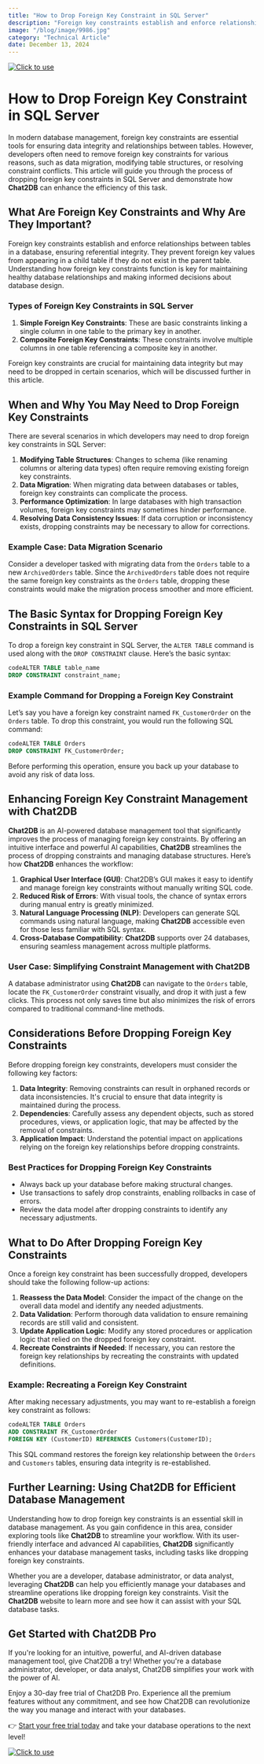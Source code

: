 ```yaml
---
title: "How to Drop Foreign Key Constraint in SQL Server"
description: "Foreign key constraints establish and enforce relationships between tables in a database, ensuring referential integrity."
image: "/blog/image/9986.jpg"
category: "Technical Article"
date: December 13, 2024
---
```

[![Click to use](/image/blog/bg/chat2db1.png)](https://app.chat2db.ai/)
# How to Drop Foreign Key Constraint in SQL Server


<Authors date="December 13, 2024">
  <Author name="Jing" link="https://chat2db.ai" />
</Authors>

In modern database management, foreign key constraints are essential tools for ensuring data integrity and relationships between tables. However, developers often need to remove foreign key constraints for various reasons, such as data migration, modifying table structures, or resolving constraint conflicts. This article will guide you through the process of dropping foreign key constraints in SQL Server and demonstrate how **Chat2DB** can enhance the efficiency of this task.

## What Are Foreign Key Constraints and Why Are They Important?

Foreign key constraints establish and enforce relationships between tables in a database, ensuring referential integrity. They prevent foreign key values from appearing in a child table if they do not exist in the parent table. Understanding how foreign key constraints function is key for maintaining healthy database relationships and making informed decisions about database design.

### Types of Foreign Key Constraints in SQL Server

1. **Simple Foreign Key Constraints**: These are basic constraints linking a single column in one table to the primary key in another.
2. **Composite Foreign Key Constraints**: These constraints involve multiple columns in one table referencing a composite key in another.

Foreign key constraints are crucial for maintaining data integrity but may need to be dropped in certain scenarios, which will be discussed further in this article.

## When and Why You May Need to Drop Foreign Key Constraints

There are several scenarios in which developers may need to drop foreign key constraints in SQL Server:

1. **Modifying Table Structures**: Changes to schema (like renaming columns or altering data types) often require removing existing foreign key constraints.
2. **Data Migration**: When migrating data between databases or tables, foreign key constraints can complicate the process.
3. **Performance Optimization**: In large databases with high transaction volumes, foreign key constraints may sometimes hinder performance.
4. **Resolving Data Consistency Issues**: If data corruption or inconsistency exists, dropping constraints may be necessary to allow for corrections.

### Example Case: Data Migration Scenario

Consider a developer tasked with migrating data from the `Orders` table to a new `ArchivedOrders` table. Since the `ArchivedOrders` table does not require the same foreign key constraints as the `Orders` table, dropping these constraints would make the migration process smoother and more efficient.

## The Basic Syntax for Dropping Foreign Key Constraints in SQL Server

To drop a foreign key constraint in SQL Server, the `ALTER TABLE` command is used along with the `DROP CONSTRAINT` clause. Here’s the basic syntax:

```sql
codeALTER TABLE table_name
DROP CONSTRAINT constraint_name;
```

### Example Command for Dropping a Foreign Key Constraint

Let’s say you have a foreign key constraint named `FK_CustomerOrder` on the `Orders` table. To drop this constraint, you would run the following SQL command:

```sql
codeALTER TABLE Orders
DROP CONSTRAINT FK_CustomerOrder;
```

Before performing this operation, ensure you back up your database to avoid any risk of data loss.

## Enhancing Foreign Key Constraint Management with Chat2DB

**Chat2DB** is an AI-powered database management tool that significantly improves the process of managing foreign key constraints. By offering an intuitive interface and powerful AI capabilities, **Chat2DB** streamlines the process of dropping constraints and managing database structures. Here’s how **Chat2DB** enhances the workflow:

1. **Graphical User Interface (GUI)**: Chat2DB’s GUI makes it easy to identify and manage foreign key constraints without manually writing SQL code.
2. **Reduced Risk of Errors**: With visual tools, the chance of syntax errors during manual entry is greatly minimized.
3. **Natural Language Processing (NLP)**: Developers can generate SQL commands using natural language, making **Chat2DB** accessible even for those less familiar with SQL syntax.
4. **Cross-Database Compatibility**: **Chat2DB** supports over 24 databases, ensuring seamless management across multiple platforms.

### User Case: Simplifying Constraint Management with Chat2DB

A database administrator using **Chat2DB** can navigate to the `Orders` table, locate the `FK_CustomerOrder` constraint visually, and drop it with just a few clicks. This process not only saves time but also minimizes the risk of errors compared to traditional command-line methods.

## Considerations Before Dropping Foreign Key Constraints

Before dropping foreign key constraints, developers must consider the following key factors:

1. **Data Integrity**: Removing constraints can result in orphaned records or data inconsistencies. It's crucial to ensure that data integrity is maintained during the process.
2. **Dependencies**: Carefully assess any dependent objects, such as stored procedures, views, or application logic, that may be affected by the removal of constraints.
3. **Application Impact**: Understand the potential impact on applications relying on the foreign key relationships before dropping constraints.

### Best Practices for Dropping Foreign Key Constraints

- Always back up your database before making structural changes.
- Use transactions to safely drop constraints, enabling rollbacks in case of errors.
- Review the data model after dropping constraints to identify any necessary adjustments.

## What to Do After Dropping Foreign Key Constraints

Once a foreign key constraint has been successfully dropped, developers should take the following follow-up actions:

1. **Reassess the Data Model**: Consider the impact of the change on the overall data model and identify any needed adjustments.
2. **Data Validation**: Perform thorough data validation to ensure remaining records are still valid and consistent.
3. **Update Application Logic**: Modify any stored procedures or application logic that relied on the dropped foreign key constraint.
4. **Recreate Constraints if Needed**: If necessary, you can restore the foreign key relationships by recreating the constraints with updated definitions.

### Example: Recreating a Foreign Key Constraint

After making necessary adjustments, you may want to re-establish a foreign key constraint as follows:

```sql
codeALTER TABLE Orders
ADD CONSTRAINT FK_CustomerOrder
FOREIGN KEY (CustomerID) REFERENCES Customers(CustomerID);
```

This SQL command restores the foreign key relationship between the `Orders` and `Customers` tables, ensuring data integrity is re-established.

## Further Learning: Using Chat2DB for Efficient Database Management

Understanding how to drop foreign key constraints is an essential skill in database management. As you gain confidence in this area, consider exploring tools like **Chat2DB** to streamline your workflow. With its user-friendly interface and advanced AI capabilities, **Chat2DB** significantly enhances your database management tasks, including tasks like dropping foreign key constraints.

Whether you are a developer, database administrator, or data analyst, leveraging **Chat2DB** can help you efficiently manage your databases and streamline operations like dropping foreign key constraints. Visit the **Chat2DB** website to learn more and see how it can assist with your SQL database tasks.

## Get Started with Chat2DB Pro

If you're looking for an intuitive, powerful, and AI-driven database management tool, give Chat2DB a try! Whether you're a database administrator, developer, or data analyst, Chat2DB simplifies your work with the power of AI.

Enjoy a 30-day free trial of Chat2DB Pro. Experience all the premium features without any commitment, and see how Chat2DB can revolutionize the way you manage and interact with your databases.

👉 [Start your free trial today](https://app.chat2db.ai/) and take your database operations to the next level!

[![Click to use](/image/blog/bg/chat2db.jpg)](https://app.chat2db.ai/)